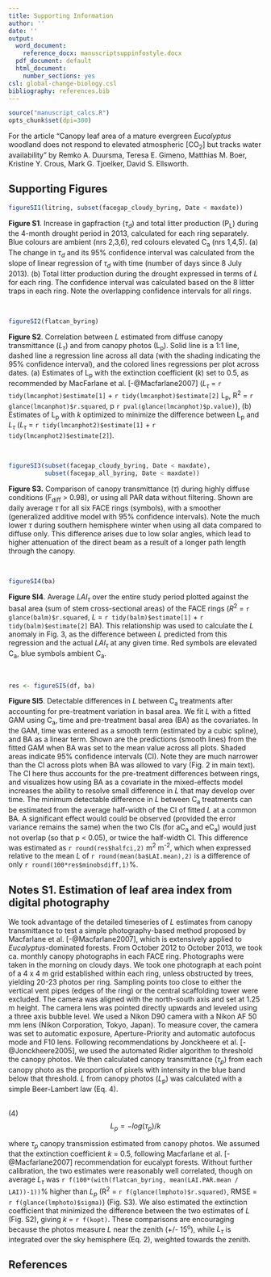```yaml
---
title: Supporting Information
author: ''
date: ''
output:
  word_document:
    reference_docx: manuscriptsuppinfostyle.docx
  pdf_document: default
  html_document:
    number_sections: yes
csl: global-change-biology.csl
bibliography: references.bib
---
```


```r
source("manuscript_calcs.R")
opts_chunk$set(dpi=300)
```

For the article "Canopy leaf area of a mature evergreen *Eucalyptus* woodland does not respond to elevated atmospheric [CO~2~] but tracks water availability" by Remko A. Duursma, Teresa E. Gimeno, Matthias M. Boer, Kristine Y. Crous, Mark G. Tjoelker, David S. Ellsworth.


## Supporting Figures
 
 
```r
figureSI1(litring, subset(facegap_cloudy_byring, Date < maxdate))
```

**Figure S1**. Increase in gapfraction ($\tau_d$) and total litter production (P~L~) during the 4-month drought period in 2013, calculated for each ring separately. Blue colours are ambient (nrs 2,3,6), red colours elevated C~a~ (nrs 1,4,5). (a) The change in  $\tau_d$ and its 95% confidence interval was calculated from the slope of linear regression of $\tau_d$ with time (number of days since 8 July 2013). (b) Total litter production during the drought expressed in terms of *L* for each ring. The confidence interval was calculated based on the 8 litter traps in each ring. Note the overlapping confidence intervals for all rings.

  
\
```r
figureSI2(flatcan_byring)
```

**Figure S2**. Correlation between *L* estimated from diffuse canopy transmittance ($L_\tau$) and from canopy photos (L~p~). Solid line is a 1:1 line, dashed line a regression line across all data (with the shading indicating the 95% confidence interval), and the colored lines regressions per plot across dates. (a) Estimates of L~p~ with the extinction coefficient (*k*) set to 0.5, as recommended by MacFarlane et al. [-@Macfarlane2007] ($L_\tau$ = `r tidy(lmcanphot)$estimate[1]` + `r tidy(lmcanphot)$estimate[2]` L~p~, R^2^ = `r glance(lmcanphot)$r.squared`, p `r pval(glance(lmcanphot)$p.value)`), (b) Estimates of L~p~ with *k* optimized to minimize the difference between L~p~ and $L_\tau$ ($L_\tau$ = `r tidy(lmcanphot2)$estimate[1]` + `r tidy(lmcanphot2)$estimate[2]`).
  
  
\
```r
figureSI3(subset(facegap_cloudy_byring, Date < maxdate), 
          subset(facegap_all_byring, Date < maxdate))
```

**Figure S3.** Comparison of canopy transmittance ($\tau$) during highly diffuse conditions (F~diff~ > 0.98), or using all PAR data without filtering. Shown are daily average $\tau$ for all six FACE rings (symbols), with a smoother (generalized additive model with 95% confidence intervals). Note the much lower $\tau$ during southern hemisphere winter when using all data compared to diffuse only. This difference arises due to low solar angles, which lead to higher attenuation of the direct beam as a result of a longer path length through the canopy.

  
  
\
```r
figureSI4(ba)
```

**Figure SI4**. Average $LAI_\tau$ over the entire study period plotted against the basal area (sum of stem cross-sectional areas) of the FACE rings ($R^2$ = `r glance(balm)$r.squared`, *L* = `r tidy(balm)$estimate[1]` + `r tidy(balm)$estimate[2]` BA). This relationship was used to calculate the *L* anomaly in Fig. 3, as the difference between *L* predicted from this regression and the actual $LAI_\tau$ at any given time. Red symbols are elevated C~a~, blue symbols ambient C~a~.


\
```r
res <- figureSI5(df, ba)
```

**Figure SI5**. Detectable differences in *L* between C~a~ treatments after accounting for pre-treatment variation in basal area. We fit *L* with a fitted GAM using C~a~, time and pre-treatment basal area (BA) as the covariates. In the GAM, time was entered as a smooth term (estimated by a cubic spline), and BA as a linear term. Shown are the predictions (smooth lines) from the fitted GAM when BA was set to the mean value across all plots. Shaded areas indicate 95% confidence intervals (CI). Note they are much narrower than the CI across plots when BA was allowed to vary (Fig. 2 in main text). The CI here thus accounts for the pre-treatment differences between rings, and visualizes how using BA as a covariate in the mixed-effects model increases the ability to resolve small difference in *L* that may develop over time. The minimum detectable difference in *L* between C~a~ treatments can be estimated from the average half-width of the CI of fitted *L* at a common BA. A significant effect would could be observed (provided the error variance remains the same) when the two CIs (for aC~a~ and eC~a~) would just not overlap (so that p < 0.05), or twice the half-width CI. This difference was estimated as `r round(res$halfci,2)` m^2^ m^-2^, which when expressed relative to the mean *L* of `r round(mean(ba$LAI.mean),2)` is a difference of only `r round(100*res$minobsdiff,1)`%.






## Notes S1. Estimation of leaf area index from digital photography

We took advantage of the detailed timeseries of *L* estimates from canopy transmittance to test a simple photography-based method proposed by Macfarlane et al. [-@Macfarlane2007], which is extensively applied to *Eucalyptus*-dominated forests. From October 2012 to October 2013, we took ca. monthly canopy photographs in each FACE ring. Photographs were taken in the morning on cloudy days. We took one photograph at each point of a 4 x 4 m grid established within each ring, unless obstructed by trees, yielding 20-23 photos per ring. Sampling points too close to either the vertical vent pipes (edges of the ring) or the central scaffolding tower were excluded. The camera was aligned with the north-south axis and set at 1.25 m height.  The camera lens was pointed directly upwards and leveled using a three axis bubble level. We used a Nikon D90 camera with a Nikon AF 50 mm lens (Nikon Corporation, Tokyo, Japan). To measure cover, the camera was set to automatic exposure, Aperture-Priority and automatic autofocus mode and F10 lens. Following recommendations by Jonckheere et al. [-@Jonckheere2005], we used the automated Ridler algorithm to threshold the canopy photos. We then calculated canopy transmittance ($\tau_p$) from each canopy photo as the proportion of pixels with intensity in the blue band below that threshold. *L* from canopy photos (*L*~p~) was calculated with a simple Beer-Lambert law (Eq. 4).

\
(4) 
$$L_p = -log(\tau_p)/k$$
  
where $\tau_p$ canopy transmission estimated from canopy photos. We assumed that the extinction coefficient *k* = 0.5, following Macfarlane et al. [-@Macfarlane2007] recommendation for eucalypt forests. Without further calibration, the two estimates were reasonably well correlated, though on average *L*$_\tau$ was `r f(100*(with(flatcan_byring, mean(LAI.PAR.mean / LAI))-1))`% higher than $L_p$ (R^2^ = `r f(glance(lmphoto)$r.squared)`, RMSE = `r f(glance(lmphoto)$sigma)`) (Fig. S3). We also estimated the extinction coefficient that minimized the difference between the two estimates of *L* (Fig. S2), giving *k* = `r f(kopt)`. These comparisons are encouraging because the photos measure *L* near the zenith (+/- 15^o^), while $L_\tau$ is integrated over the sky hemisphere (Eq. 2), weighted towards the zenith. 
  

## References

  